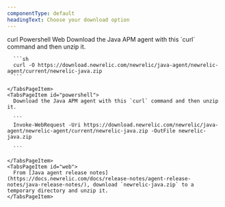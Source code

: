 ```yaml
---
componentType: default
headingText: Choose your download option
---
```


<Tabs>
  <TabsBar>
    <TabsBarItem id="curl">curl</TabsBarItem>
    <TabsBarItem id="powershell">Powershell</TabsBarItem>
    <TabsBarItem id="web">Web</TabsBarItem>
  </TabsBar>

  <TabsPages>
    <TabsPageItem id="curl">
      Download the Java APM agent with this `curl` command and then unzip it.

      ```sh
      curl -O https://download.newrelic.com/newrelic/java-agent/newrelic-agent/current/newrelic-java.zip
      ```

    </TabsPageItem>
    <TabsPageItem id="powershell">
      Download the Java APM agent with this `curl` command and then unzip it.

      ```
      Invoke-WebRequest -Uri https://download.newrelic.com/newrelic/java-agent/newrelic-agent/current/newrelic-java.zip -OutFile newrelic-java.zip

      ```

    </TabsPageItem>
    <TabsPageItem id="web">
      From [Java agent release notes](https://docs.newrelic.com/docs/release-notes/agent-release-notes/java-release-notes/), download `newrelic-java.zip` to a temporary directory and unzip it. 
    </TabsPageItem>
  </TabsPages>
</Tabs>